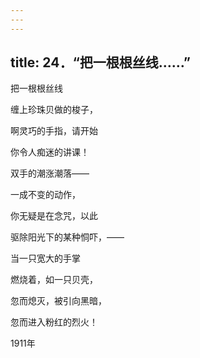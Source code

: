 ```yaml
---
---
---
```

title: 24．“把一根根丝线……”
---




把一根根丝线

缠上珍珠贝做的梭子，

啊灵巧的手指，请开始

你令人痴迷的讲课！

双手的潮涨潮落——

一成不变的动作，

你无疑是在念咒，以此

驱除阳光下的某种恫吓，——

当一只宽大的手掌

燃烧着，如一只贝壳，

忽而熄灭，被引向黑暗，

忽而进入粉红的烈火！

1911年